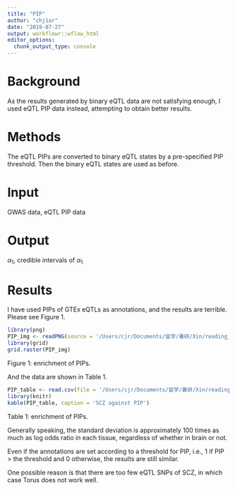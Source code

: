 ```yaml
---
title: "PIP"
author: "chj1ar"
date: "2019-07-27"
output: workflowr::wflow_html
editor_options:
  chunk_output_type: console
---
```

# Background
As the results generated by binary eQTL data are not satisfying enough, I used eQTL PIP data instead, attempting to obtain better results.

# Methods
The eQTL PIPs are converted to binary eQTL states by a pre-specified PIP threshold. Then the binary eQTL states are used as before.

# Input
GWAS data, eQTL PIP data

# Output
$\alpha_1$, credible intervals of $\alpha_1$

# Results
I have used PIPs of GTEx eQTLs as annotations, and the results are terrible. Please see Figure 1.

```r
library(png)
PIP_img <- readPNG(source = '/Users/cjr/Documents/留学/暑研/Xin/reading_materials/5th/PIP_messy.png')
library(grid)
grid.raster(PIP_img)
```

Figure 1: enrichment of PIPs.

And the data are shown in Table 1.

```r
PIP_table <- read.csv(file = '/Users/cjr/Documents/留学/暑研/Xin/reading_materials/5th/PIP_messy.csv', sep = '\t', header = TRUE)
library(knitr)
kable(PIP_table, caption = 'SCZ against PIP')
```

Table 1: enrichment of PIPs.

Generally speaking, the standard deviation is approximately 100 times as much as log odds ratio in each tissue, regardless of whether in brain or not.

Even if the annotations are set according to a threshold for PIP, i.e., 1 if PIP > the threshold and 0 otherwise, the results are still similar.

One possible reason is that there are too few eQTL SNPs of SCZ, in which case Torus does not work well.


